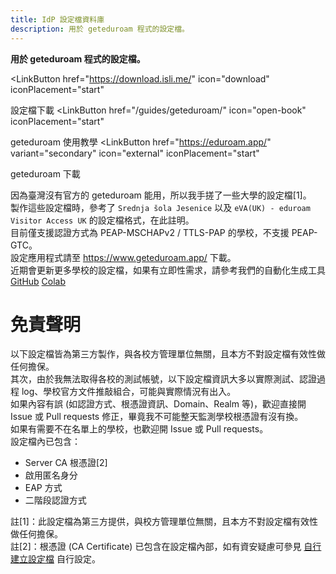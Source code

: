 ```yaml
---
title: IdP 設定檔資料庫
description: 用於 geteduroam 程式的設定檔。
---
```


**用於 geteduroam 程式的設定檔。**


<LinkButton
  href="https://download.isli.me/"
  icon="download"
  iconPlacement="start"
>
  設定檔下載
</LinkButton>
<LinkButton
  href="/guides/geteduroam/"
  icon="open-book"
  iconPlacement="start"
>
  geteduroam 使用教學
</LinkButton>
<LinkButton
  href="https://eduroam.app/"
  variant="secondary"
  icon="external"
  iconPlacement="start"
>
  geteduroam 下載
</LinkButton>

因為臺灣沒有官方的 geteduroam 能用，所以我手搓了一些大學的設定檔[1]。  
製作這些設定檔時，參考了 `Srednja šola Jesenice` 以及 `eVA(UK) - eduroam Visitor Access UK` 的設定檔格式，在此註明。  
目前僅支援認證方式為 PEAP-MSCHAPv2 / TTLS-PAP 的學校，不支援 PEAP-GTC。  
設定應用程式請至 https://www.geteduroam.app/ 下載。  
近期會更新更多學校的設定檔，如果有立即性需求，請參考我們的自動化生成工具 [GitHub](https://github.com/eduroamtw/eduroam_profile_generater_colab) [Colab](https://colab.research.google.com/github/eduroamtw/eduroam_profile_generater_colab/blob/main/eduroam_profile_generater_colab.ipynb)

# 免責聲明
以下設定檔皆為第三方製作，與各校方管理單位無關，且本方不對設定檔有效性做任何擔保。  
其次，由於我無法取得各校的測試帳號，以下設定檔資訊大多以實際測試、認證過程 log、學校官方文件推敲組合，可能與實際情況有出入。  
如果內容有誤 (如認證方式、根憑證資訊、Domain、Realm 等)，歡迎直接開 Issue 或 Pull requests 修正，畢竟我不可能整天監測學校根憑證有沒有換。  
如果有需要不在名單上的學校，也歡迎開 Issue 或 Pull requests。  
設定檔內已包含：  
- Server CA 根憑證[2]
- 啟用匿名身分
- EAP 方式
- 二階段認證方式

註[1]：此設定檔為第三方提供，與校方管理單位無關，且本方不對設定檔有效性做任何擔保。  
註[2]：根憑證 (CA Certificate) 已包含在設定檔內部，如有資安疑慮可參見 [自行建立設定檔](guides/selfgen) 自行設定。  
